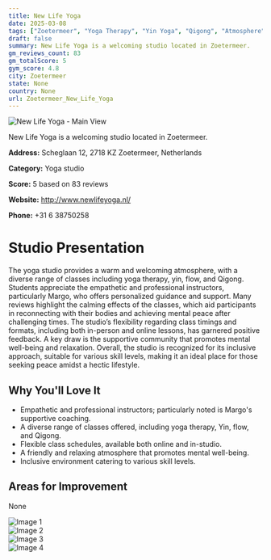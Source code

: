 ```yaml
---
title: New Life Yoga
date: 2025-03-08
tags: ["Zoetermeer", "Yoga Therapy", "Yin Yoga", "Qigong", "Atmosphere", "Flexibility", "Zoetermeer"]  
draft: false
summary: New Life Yoga is a welcoming studio located in Zoetermeer.
gm_reviews_count: 83
gm_totalScore: 5
gym_score: 4.8
city: Zoetermeer
state: None
country: None
url: Zoetermeer_New_Life_Yoga
---
```


<div className="aspect-[16/9] relative my-8">
  <img 
    src="https://lh5.googleusercontent.com/p/AF1QipPmbqNWzmkw64e8VOuJ1g1If5CodOKr6Kzn8rYs=w1920-h1080-k-no"
    alt="New Life Yoga - Main View"
    className="object-cover absolute inset-0 w-full h-full rounded-lg"
  />
</div>

New Life Yoga is a welcoming studio located in Zoetermeer.

**Address:** Scheglaan 12, 2718 KZ Zoetermeer, Netherlands

**Category:** Yoga studio

**Score:** 5 based on 83 reviews

**Website:** http://www.newlifeyoga.nl/

**Phone:** +31 6 38750258

# Studio Presentation

The yoga studio provides a warm and welcoming atmosphere, with a diverse range of classes including yoga therapy, yin, flow, and Qigong. Students appreciate the empathetic and professional instructors, particularly Margo, who offers personalized guidance and support. Many reviews highlight the calming effects of the classes, which aid participants in reconnecting with their bodies and achieving mental peace after challenging times. The studio’s flexibility regarding class timings and formats, including both in-person and online lessons, has garnered positive feedback. A key draw is the supportive community that promotes mental well-being and relaxation. Overall, the studio is recognized for its inclusive approach, suitable for various skill levels, making it an ideal place for those seeking peace amidst a hectic lifestyle.

## Why You'll Love It

- Empathetic and professional instructors; particularly noted is Margo's supportive coaching.
- A diverse range of classes offered, including yoga therapy, Yin, flow, and Qigong.
- Flexible class schedules, available both online and in-studio.
- A friendly and relaxing atmosphere that promotes mental well-being.
- Inclusive environment catering to various skill levels.

## Areas for Improvement

None

<div className="grid grid-cols-1 xl:grid-cols-2 gap-4 my-8">
<div className="aspect-[4/3] relative"><img src="https://lh3.googleusercontent.com/p/AF1QipN3AqwoUHlLSUZ1CCkuKTbhu3wZqMGKb_5k3nka=w1920-h1080-k-no" alt="Image 1" className="object-cover absolute inset-0 w-full h-full rounded-lg" /></div>
<div className="aspect-[4/3] relative"><img src="https://lh5.googleusercontent.com/p/AF1QipNjCPhJJM3MTjPOfLeqppFb_ZxU27SzSG22jjEn=w1920-h1080-k-no" alt="Image 2" className="object-cover absolute inset-0 w-full h-full rounded-lg" /></div>
<div className="aspect-[4/3] relative"><img src="https://lh5.googleusercontent.com/p/AF1QipMEocWY4AYEGynOFC7S2TRZaWPdkY7bzWBHRb0b=w1920-h1080-k-no" alt="Image 3" className="object-cover absolute inset-0 w-full h-full rounded-lg" /></div>
<div className="aspect-[4/3] relative"><img src="https://lh5.googleusercontent.com/p/AF1QipMV8VH_eivmFhIKiPPSsHIACi1vcSIVxYKEliR2=w1920-h1080-k-no" alt="Image 4" className="object-cover absolute inset-0 w-full h-full rounded-lg" /></div>
</div>